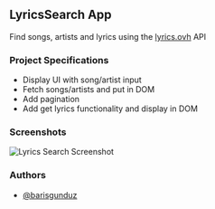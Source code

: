 ## LyricsSearch App

Find songs, artists and lyrics using the [lyrics.ovh](https://lyrics.ovh) API

### Project Specifications

- Display UI with song/artist input
- Fetch songs/artists and put in DOM
- Add pagination
- Add get lyrics functionality and display in DOM

### Screenshots


![Lyrics Search Screenshot](/img/lyrics-search.png)

### Authors

- [@barisgunduz](https://www.github.com/barisgunduz)
